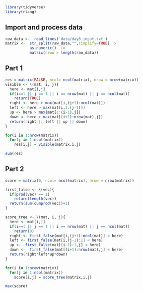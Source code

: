 ```r
library(tidyverse)
library(rlang)
```
 

## Import and process data
 

```r
raw_data <-  read_lines('data/day8_input.txt')
matrix <-  str_split(raw_data,"",simplify=TRUE) |>
           as.numeric()  |>
           matrix(nrow = length(raw_data))
```

## Part 1

```r
res = matrix(FALSE, ncol= ncol(matrix), nrow = nrow(matrix))
visible <- \(mat, i, j){
  here <- mat[i,j]
  if(i==1 || j == 1 || i == nrow(mat) || j == ncol(mat))
    return(TRUE)
  right <- here > max(mat[i,(j+1):ncol(mat)]) 
  left <- here > max(mat[i,1:(j-1)])
  up <- here > max(mat[1:(i-1),j])
  down <- here > max(mat[(i+1):nrow(mat),j])
  return(right || left || up || down)
}

for(i in 1:nrow(matrix))
  for(j in 1:ncol(matrix))
    res[i,j] = visible(matrix,i,j)

sum(res)
```

## Part 2
 
 
```r
score = matrix(0, ncol= ncol(matrix), nrow = nrow(matrix))

first_false <- \(vec){
  if(prod(vec) == 1)
    return(length(vec))
  return(sum(cumprod(vec))+1)
}

score_tree <- \(mat, i, j){
  here <- mat[i,j]
  if(i==1 || j == 1 || i == nrow(mat) || j == ncol(mat))
    return(0)
  right <- first_false(mat[i,(j+1):ncol(mat)] < here)
  left <- first_false(mat[i,(j-1):1] < here)
  up <-  first_false(mat[(i-1):1,j] < here)
  down <-  first_false(mat[(i+1):nrow(mat),j] < here)
  return(right*left*up*down)
}

for(i in 1:nrow(matrix))
  for(j in 1:ncol(matrix))
    score[i,j] = score_tree(matrix,i,j)

max(score)
```